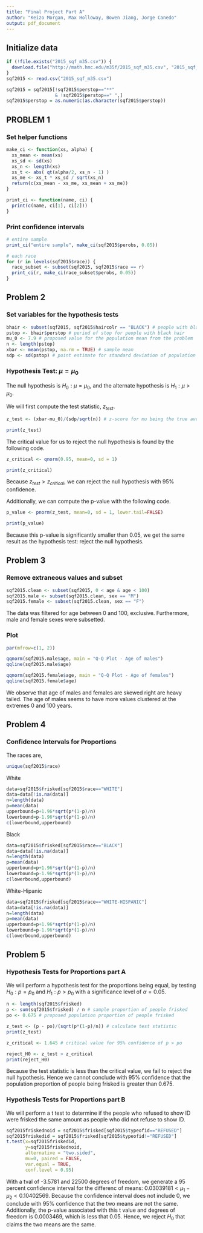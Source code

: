 ```yaml
---
title: "Final Project Part A"
author: "Keizo Morgan, Max Holloway, Bowen Jiang, Jorge Canedo"
output: pdf_document
---
```


## Initialize data

```r
if (!file.exists("2015_sqf_m35.csv")) {
  download.file("http://math.hmc.edu/m35f/2015_sqf_m35.csv", "2015_sqf_m35.csv")
}
sqf2015 <- read.csv("2015_sqf_m35.csv")

sqf2015 = sqf2015[!sqf2015$perstop=="**"
                  & !sqf2015$perstop==" ",]
sqf2015$perstop = as.numeric(as.character(sqf2015$perstop))
```

## PROBLEM 1
### Set helper functions

```r
make_ci <- function(xs, alpha) {
  xs_mean <- mean(xs)
  xs_sd <- sd(xs)
  xs_n <- length(xs)
  xs_t <- abs( qt(alpha/2, xs_n - 1) )
  xs_me <- xs_t * xs_sd / sqrt(xs_n)
  return(c(xs_mean - xs_me, xs_mean + xs_me))
}

print_ci <- function(name, ci) {
  print(c(name, ci[1], ci[2]))
}
```

### Print confidence intervals

```r
# entire sample
print_ci("entire sample", make_ci(sqf2015$perobs, 0.05))

# each race
for (r in levels(sqf2015$race)) {
  race_subset <- subset(sqf2015, sqf2015$race == r)
  print_ci(r, make_ci(race_subset$perobs, 0.05))
}
```


## Problem 2
### Set variables for the hypothesis tests
```r
bhair <- subset(sqf2015, sqf2015$haircolr == "BLACK") # people with black hair
pstop <- bhair$perstop # period of stop for people with black hair
mu_0 <- 7.9 # proposed value for the population mean from the problem
n <- length(pstop)
xbar <- mean(pstop, na.rm = TRUE) # sample mean
sdp <- sd(pstop) # point estimate for standard deviation of population
```

### Hypothesis Test: $\mu = \mu_0$

The null hypothesis is $H_0: \mu = \mu_0$, and the alternate hypothesis is $H_1: \mu > \mu_0$. 

We will first compute the test statistic, $z_{test}$.  
```r
z_test <- (xbar-mu_0)/(sdp/sqrt(n)) # z-score for mu being the true average of the population
```
```r
print(z_test)
```


The critical value for us to reject the null hypothesis is found by the following code. 
```r
z_critical <- qnorm(0.95, mean=0, sd = 1)
```
```r
print(z_critical)
```
Because $z_{test} > z_{critical}$, we can reject the null hypothesis with 95% confidence.

Additionally, we can compute the p-value with the following code.
```r
p_value <- pnorm(z_test, mean=0, sd = 1, lower.tail=FALSE)
```
```r
print(p_value)
```

Because this p-value is significantly smaller than 0.05, we get the same result as the hypothesis test: reject the null hypothesis.

## Problem 3
### Remove extraneous values and subset

```r
sqf2015.clean <- subset(sqf2015, 0 < age & age < 100)
sqf2015.male <- subset(sqf2015.clean, sex == "M")
sqf2015.female <- subset(sqf2015.clean, sex == "F")
```

The data was filtered for age between 0 and 100, exclusive. Furthermore, male and female sexes were subsetted.

### Plot

```r
par(mfrow=c(1, 2))

qqnorm(sqf2015.male$age, main = "Q-Q Plot - Age of males")
qqline(sqf2015.male$age)

qqnorm(sqf2015.female$age, main = "Q-Q Plot - Age of females")
qqline(sqf2015.female$age)
```

We observe that age of males and females are skewed right are heavy tailed. The age of males seems to have more values clustered at the extremes 0 and 100 years.

## Problem 4
### Confidence Intervals for Proportions

The races are,

```r
unique(sqf2015$race)
```

White

```r
data=sqf2015$frisked[sqf2015$race=="WHITE"]
data=data[!is.na(data)]
n=length(data)
p=mean(data)
upperbound=p+1.96*sqrt(p*(1-p)/n)
lowerbound=p-1.96*sqrt(p*(1-p)/n)
c(lowerbound,upperbound)
```

Black

```r
data=sqf2015$frisked[sqf2015$race=="BLACK"]
data=data[!is.na(data)]
n=length(data)
p=mean(data)
upperbound=p+1.96*sqrt(p*(1-p)/n)
lowerbound=p-1.96*sqrt(p*(1-p)/n)
c(lowerbound,upperbound)
```


White-Hipanic

```r
data=sqf2015$frisked[sqf2015$race=="WHITE-HISPANIC"]
data=data[!is.na(data)]
n=length(data)
p=mean(data)
upperbound=p+1.96*sqrt(p*(1-p)/n)
lowerbound=p-1.96*sqrt(p*(1-p)/n)
c(lowerbound,upperbound)
```


## Problem 5
### Hypothesis Tests for Proportions part A
We will perform a hypothesis test for the proportions being equal, by testing $H_0: p = p_0$ and $H_1: p > p_0$ with a significance level of $\alpha=0.05$. 
```r
n <- length(sqf2015$frisked)
p <- sum(sqf2015$frisked) / n # sample proportion of people frisked
po <- 0.675 # proposed population proportion of people frisked 

z_test <- (p - po)/(sqrt(p*(1-p)/n)) # calculate test statistic
print(z_test)

z_critical <- 1.645 # critical value for 95% confidence of p > po

reject_H0 <- z_test > z_critical
print(reject_H0)
```
Because the test statistic is less than the critical value, we fail to reject the null hypothesis. Hence we cannot conclude with 95% confidence that the population proportion of people being frisked is greater than 0.675.

### Hypothesis Tests for Proportions part B
We will perform a t test to determine if the people who refused to show ID were frisked the same amount as people who did not refuse to show ID.

```r
sqf2015friskednoid = sqf2015$frisked[sqf2015$typeofid=="REFUSED"]
sqf2015friskedid = sqf2015$frisked[sqf2015$typeofid!="REFUSED"]
t.test(x=sqf2015friskedid,
       y=sqf2015friskednoid,
       alternative = "two.sided",
       mu=0, paired = FALSE,
       var.equal = TRUE,
       conf.level = 0.95)
```
With a tval of -3.5781 and 22500 degrees of freedom, we generate a 95 percent confidence interval for the differenc of means: $0.03039181 < \mu_1-\mu_2 < 0.10402569$. Because the confidence interval does not include 0, we conclude with 95% confidence that the two means are not the same. Additionally, the p-value associated with this t value and degrees of freedom is 0.0003469, which is less that 0.05. Hence, we reject $H_0$ that claims the two means are the same.
